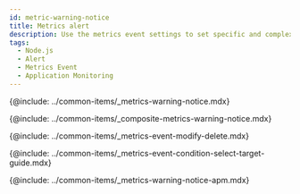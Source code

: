 ```yaml
---
id: metric-warning-notice
title: Metrics alert
description: Use the metrics event settings to set specific and complex events.
tags:
  - Node.js
  - Alert
  - Metrics Event
  - Application Monitoring
---
```


{@include: ../common-items/_metrics-warning-notice.mdx} 

{@include: ../common-items/_composite-metrics-warning-notice.mdx}

{@include: ../common-items/_metrics-event-modify-delete.mdx}

{@include: ../common-items/_metrics-event-condition-select-target-guide.mdx}

{@include: ../common-items/_metrics-warning-notice-apm.mdx} 

